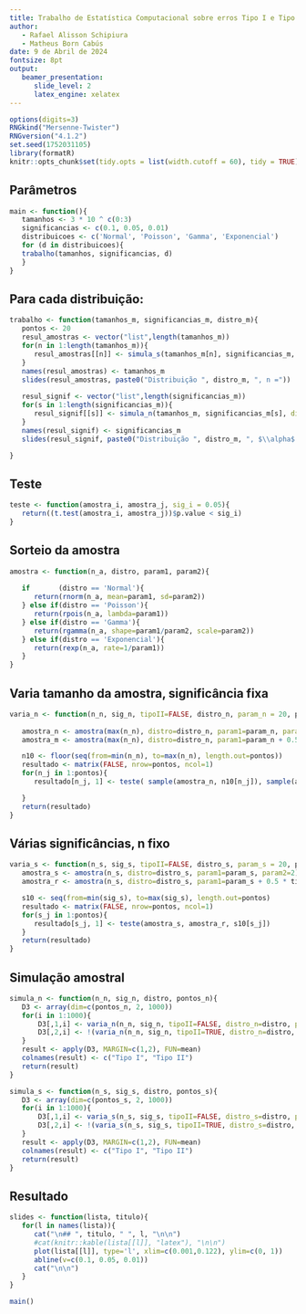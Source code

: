 ```yaml
---
title: Trabalho de Estatística Computacional sobre erros Tipo I e Tipo II    
author:    
   - Rafael Alisson Schipiura    
   - Matheus Born Cabús 
date: 9 de Abril de 2024    
fontsize: 8pt    
output:    
   beamer_presentation:    
      slide_level: 2    
      latex_engine: xelatex
---
```


```r
options(digits=3)
RNGkind("Mersenne-Twister")
RNGversion("4.1.2")
set.seed(1752031105)
library(formatR)
knitr::opts_chunk$set(tidy.opts = list(width.cutoff = 60), tidy = TRUE)
```

## Parâmetros 

```r
main <- function(){
   tamanhos <- 3 * 10 ^ c(0:3)
   significancias <- c(0.1, 0.05, 0.01)
   distribuicoes <- c('Normal', 'Poisson', 'Gamma', 'Exponencial')
   for (d in distribuicoes){
   trabalho(tamanhos, significancias, d)
   }
}
```

## Para cada distribuição:

```r
trabalho <- function(tamanhos_m, significancias_m, distro_m){
   pontos <- 20
   resul_amostras <- vector("list",length(tamanhos_m))
   for(n in 1:length(tamanhos_m)){
      resul_amostras[[n]] <- simula_s(tamanhos_m[n], significancias_m, distro=distro_m, pontos_s=pontos)
   }
   names(resul_amostras) <- tamanhos_m
   slides(resul_amostras, paste0("Distribuição ", distro_m, ", n ="))
   
   resul_signif <- vector("list",length(significancias_m))
   for(s in 1:length(significancias_m)){
      resul_signif[[s]] <- simula_n(tamanhos_m, significancias_m[s], distro=distro_m, pontos_n=pontos)
   }
   names(resul_signif) <- significancias_m
   slides(resul_signif, paste0("Distribuição ", distro_m, ", $\\alpha$ ="))

}

```

## Teste 

```r
teste <- function(amostra_i, amostra_j, sig_i = 0.05){
   return((t.test(amostra_i, amostra_j))$p.value < sig_i)
}

```

## Sorteio da amostra 

```r

amostra <- function(n_a, distro, param1, param2){
   
   if       (distro == 'Normal'){
      return(rnorm(n_a, mean=param1, sd=param2))
   } else if(distro == 'Poisson'){
      return(rpois(n_a, lambda=param1))
   } else if(distro == 'Gamma'){
      return(rgamma(n_a, shape=param1/param2, scale=param2))
   } else if(distro == 'Exponencial'){
      return(rexp(n_a, rate=1/param1))
   }
}

```

## Varia tamanho da amostra, significância fixa

```r

varia_n <- function(n_n, sig_n, tipoII=FALSE, distro_n, param_n = 20, pontos){
   
   amostra_n <- amostra(max(n_n), distro=distro_n, param1=param_n, param2=2)
   amostra_m <- amostra(max(n_n), distro=distro_n, param1=param_n + 0.5 * tipoII, param2=3)

   n10 <- floor(seq(from=min(n_n), to=max(n_n), length.out=pontos))
   resultado <- matrix(FALSE, nrow=pontos, ncol=1) 
   for(n_j in 1:pontos){
      resultado[n_j, 1] <- teste( sample(amostra_n, n10[n_j]), sample(amostra_m, n10[n_j]), sig_n)

   }
   return(resultado)
}

```

## Várias significâncias, n fixo

```r

varia_s <- function(n_s, sig_s, tipoII=FALSE, distro_s, param_s = 20, pontos){
   amostra_s <- amostra(n_s, distro=distro_s, param1=param_s, param2=2)
   amostra_r <- amostra(n_s, distro=distro_s, param1=param_s + 0.5 * tipoII, param2=3)

   s10 <- seq(from=min(sig_s), to=max(sig_s), length.out=pontos)
   resultado <- matrix(FALSE, nrow=pontos, ncol=1) 
   for(s_j in 1:pontos){
      resultado[s_j, 1] <- teste(amostra_s, amostra_r, s10[s_j])
   }
   return(resultado)
}

```

## Simulação amostral

```r
simula_n <- function(n_n, sig_n, distro, pontos_n){
   D3 <- array(dim=c(pontos_n, 2, 1000))
   for(i in 1:1000){
	   D3[,1,i] <- varia_n(n_n, sig_n, tipoII=FALSE, distro_n=distro, pontos=pontos_n)
	   D3[,2,i] <- !(varia_n(n_n, sig_n, tipoII=TRUE, distro_n=distro, pontos=pontos_n))
   }
   result <- apply(D3, MARGIN=c(1,2), FUN=mean)
   colnames(result) <- c("Tipo I", "Tipo II")
   return(result)
}

simula_s <- function(n_s, sig_s, distro, pontos_s){
   D3 <- array(dim=c(pontos_s, 2, 1000))
   for(i in 1:1000){
	   D3[,1,i] <- varia_s(n_s, sig_s, tipoII=FALSE, distro_s=distro, pontos=pontos_s)
	   D3[,2,i] <- !(varia_s(n_s, sig_s, tipoII=TRUE, distro_s=distro, pontos=pontos_s))
   }
   result <- apply(D3, MARGIN=c(1,2), FUN=mean)
   colnames(result) <- c("Tipo I", "Tipo II")
   return(result)
}
```

## Resultado 

```r
slides <- function(lista, titulo){
   for(l in names(lista)){
      cat("\n## ", titulo, " ", l, "\n\n")
      #cat(knitr::kable(lista[[l]], "latex"), "\n\n")
      plot(lista[[l]], type='l', xlim=c(0.001,0.122), ylim=c(0, 1))
      abline(v=c(0.1, 0.05, 0.01))
      cat("\n\n")
   }
}

main()
```
